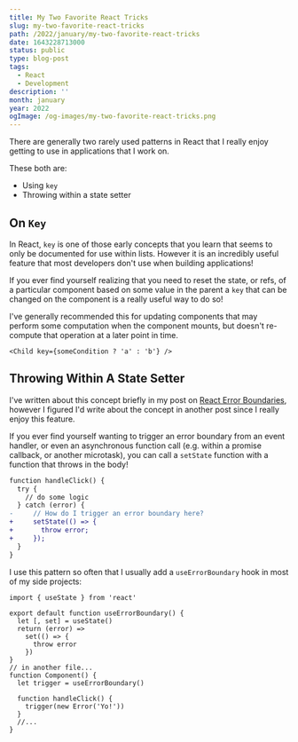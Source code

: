 ```yaml
---
title: My Two Favorite React Tricks
slug: my-two-favorite-react-tricks
path: /2022/january/my-two-favorite-react-tricks
date: 1643228713000
status: public
type: blog-post
tags:
  - React
  - Development
description: ''
month: january
year: 2022
ogImage: /og-images/my-two-favorite-react-tricks.png
---
```




There are generally two rarely used patterns in React that I really enjoy
getting to use in applications that I work on.

These both are:

- Using `key`
- Throwing within a state setter

## On `Key`

In React, `key` is one of those early concepts that you learn that seems to only
be documented for use within lists. However it is an incredibly useful feature
that most developers don't use when building applications!

If you ever find yourself realizing that you need to reset the state, or refs,
of a particular component based on some value in the parent a `key` that can be
changed on the component is a really useful way to do so!

I've generally recommended this for updating components that may perform some
computation when the component mounts, but doesn't re-compute that operation at
a later point in time.

```tsx
<Child key={someCondition ? 'a' : 'b'} />
```

## Throwing Within A State Setter

I've written about this concept briefly in my post on
[React Error Boundaries](/blog/2019/january/react-error-boundaries#caveat),
however I figured I'd write about the concept in another post since I really
enjoy this feature.

If you ever find yourself wanting to trigger an error boundary from an event
handler, or even an asynchronous function call (e.g. within a promise callback,
or another microtask), you can call a `setState` function with a function that
throws in the body!

```diff
function handleClick() {
  try {
    // do some logic
  } catch (error) {
-     // How do I trigger an error boundary here?
+     setState(() => {
+       throw error;
+     });
  }
}
```

I use this pattern so often that I usually add a `useErrorBoundary` hook in most
of my side projects:

```tsx
import { useState } from 'react'

export default function useErrorBoundary() {
  let [, set] = useState()
  return (error) =>
    set(() => {
      throw error
    })
}
// in another file...
function Component() {
  let trigger = useErrorBoundary()

  function handleClick() {
    trigger(new Error('Yo!'))
  }
  //...
}
```
